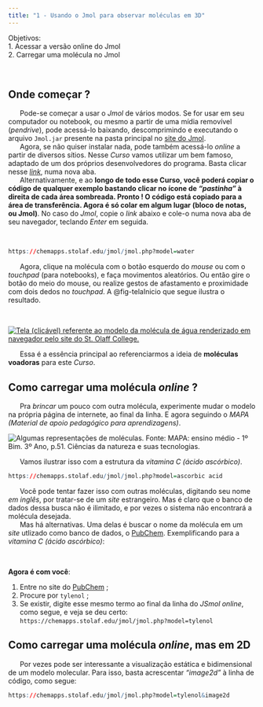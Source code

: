 ```yaml
---
title: "1 - Usando o Jmol para observar moléculas em 3D"
---
```



<div class="reminder-objetivos">

Objetivos:\
  1. Acessar a versão online do Jmol\
  2. Carregar uma molécula no Jmol\

</div>
\

## Onde começar ?

|       Pode-se começar a usar o *Jmol* de vários modos. Se for usar em seu computador ou notebook, ou mesmo a partir de uma mídia removível (*pendrive*), pode acessá-lo baixando, descomprimindo e executando o arquivo `Jmol.jar` presente na pasta principal no [site do Jmol](https://jmol.sourceforge.net/).

|       Agora, se não quiser instalar nada, pode também acessá-lo *online* a partir de diversos sítios. Nesse *Curso* vamos utilizar um bem famoso, adaptado de um dos próprios desenvolvedores do programa. Basta clicar nesse [*link*](https://chemapps.stolaf.edu/jmol/jmol.php?model=water), numa nova aba.


|       Alternativamente, e ao **longo de todo esse Curso, você poderá copiar o código de qualquer exemplo bastando clicar no ícone de *"pastinha"* à direita de cada área sombreada. Pronto ! O código está copiado para a área de transferência. Agora é só colar em algum lugar (bloco de notas, ou Jmol)**. No caso do *Jmol*, copie o *link* abaixo e cole-o numa nova aba de seu navegador, teclando *Enter* em seguida.

<br /> <!-- nova linha; também pra usar somente " \ " -->


```r
https://chemapps.stolaf.edu/jmol/jmol.php?model=water
```


|       Agora, clique na molécula com o botão esquerdo do *mouse* ou com o *touchpad* (para notebooks), e faça movimentos aleatórios. Ou então gire o botão do meio do mouse, ou realize gestos de afastamento e proximidade com dois dedos no *touchpad*. A @fig-telaInicio que segue ilustra o resultado.

<br />

[![Tela (clicável) referente ao modelo da molécula de água renderizado em navegador pelo site do St. Olaff College.](telaInicio.png){#fig-telaInicio}](https://chemapps.stolaf.edu/jmol/jmol.php?model=water)

|       Essa é a essência principal ao referenciarmos a ideia de **moléculas voadoras** para este *Curso*.


<!-- OBSERVAÇÃO: O applet funciona com os comandos do Jmol mesmo quando se está OFFLINE !! -->

## Como carregar uma molécula *online* ?

|       Pra *brincar* um pouco com outra molécula, experimente mudar o modelo na própria página de internete, ao final da linha. E agora seguindo o *MAPA (Material de apoio pedagógico para aprendizagens)*.


![Algumas representações de moléculas. Fonte: MAPA: ensino médio - 1º Bim. 3º Ano, p.51. Ciências da natureza e suas tecnologias.](vitC_mapa.png)
\

|       Vamos ilustrar isso com a estrutura da *vitamina C (ácido ascórbico)*.


```r
https://chemapps.stolaf.edu/jmol/jmol.php?model=ascorbic acid
```

|       Você pode tentar fazer isso com outras moléculas, digitando seu nome *em inglês*, por tratar-se de um *site* estrangeiro. Mas é claro que o banco de dados dessa busca não é ilimitado, e por vezes o sistema não encontrará a molécula desejada.

|       Mas há alternativas. Uma delas é buscar o nome da molécula em um *site* utlizado como banco de dados, o [PubChem](https://pubchem.ncbi.nlm.nih.gov/). Exemplificando para a *vitamina C (ácido ascórbico)*:
\



<div class="reminder-markdown">

**Agora é com você**:

1. Entre no site do [PubChem](https://pubchem.ncbi.nlm.nih.gov/) ;
2. Procure por `tylenol` ;
3. Se existir, digite esse mesmo termo ao final da linha do *JSmol online*, como segue, e veja se deu certo:
\
    `https://chemapps.stolaf.edu/jmol/jmol.php?model=tylenol`

  </p>
</div>


## Como carregar uma molécula *online*, mas em 2D

|       Por vezes pode ser interessante a visualização estática e bidimensional de um modelo molecular. Para isso, basta acrescentar *"image2d"* à linha de código, como segue:

```r
https://chemapps.stolaf.edu/jmol/jmol.php?model=tylenol&image2d
```

